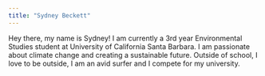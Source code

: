 ```yaml
---
title: "Sydney Beckett"
---
```


Hey there, my name is Sydney! I am currently a 3rd year Environmental Studies student at University of California Santa Barbara. I am passionate about climate change and creating a sustainable future. Outside of school, I love to be outside, I am an avid surfer and I compete for my university.
